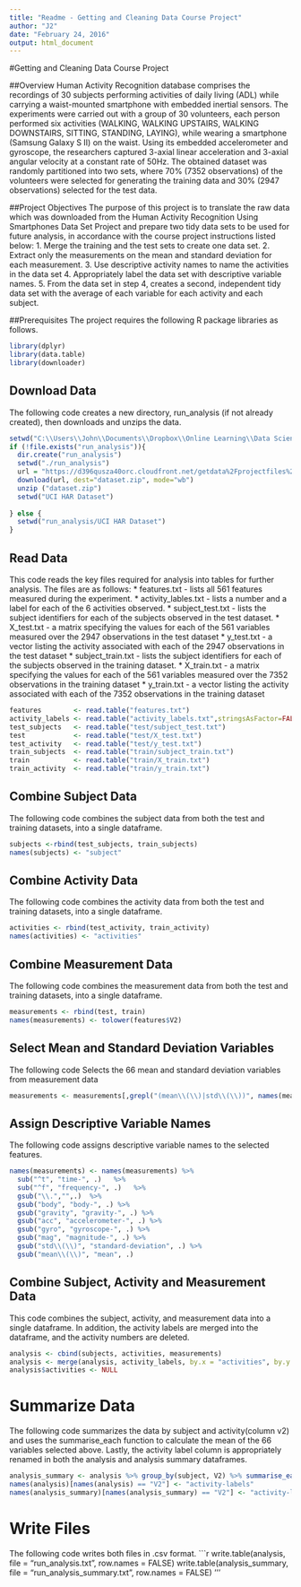 ```yaml
---
title: "Readme - Getting and Cleaning Data Course Project"
author: "J2"
date: "February 24, 2016"
output: html_document
---
```

#Getting and Cleaning Data Course Project

##Overview
Human Activity Recognition database comprises the recordings of 30 subjects performing activities of daily living (ADL) while carrying a waist-mounted smartphone with embedded inertial sensors.  The experiments were carried out with a group of 30 volunteers, each person performed six activities (WALKING, WALKING UPSTAIRS, WALKING DOWNSTAIRS, SITTING, STANDING, LAYING), while wearing a smartphone (Samsung Galaxy S II) on the waist.  Using its embedded accelerometer and gyroscope, the researchers captured 3-axial linear acceleration and 3-axial angular velocity at a constant rate of 50Hz.  The obtained dataset was randomly partitioned into two sets, where 70% (7352 observations) of the volunteers were selected for generating the training data and 30% (2947 observations) selected for the test data.

##Project Objectives
The purpose of this project is to translate the raw data which was downloaded from the Human Activity Recognition Using Smartphones Data Set Project and prepare two tidy data sets to be used for future analysis, in accordance with the course project instructions listed below: 
  1.  Merge the training and the test sets to create one data set.
  2.  Extract only the measurements on the mean and standard deviation for each measurement.
  3.  Use descriptive activity names to name the activities in the data set
  4.  Appropriately label the data set with descriptive variable names.
  5.  From the data set in step 4, creates a second, independent tidy data set with the average of each variable for each activity and each subject.

##Prerequisites
The project requires the following R package libraries as follows.
```r
library(dplyr)
library(data.table)
library(downloader)
```

## Download Data
The following code creates a new directory, run_analysis (if not already created), then downloads and unzips the data. 
```r
setwd("C:\\Users\\John\\Documents\\Dropbox\\Online Learning\\Data Science\\Data Science Specialization\\Getting & Cleaning Data\\Code")
if (!file.exists("run_analysis")){
  dir.create("run_analysis")
  setwd("./run_analysis")
  url = "https://d396qusza40orc.cloudfront.net/getdata%2Fprojectfiles%2FUCI%20HAR%20Dataset.zip"
  download(url, dest="dataset.zip", mode="wb") 
  unzip ("dataset.zip")
  setwd("UCI HAR Dataset")
  
} else {
  setwd("run_analysis/UCI HAR Dataset")
}
```

## Read Data
This code reads the key files required for analysis into tables for further analysis.  The files are as follows:
* features.txt - lists all 561 features measured during the experiment.
* activity_lables.txt - lists a number and a label for each of the 6 activities observed.
* subject_test.txt - lists the subject identifiers for each of the subjects observed in the test dataset.
* X_test.txt - a matrix specifying the values for each of the 561 variables measured over the 2947 observations in the test dataset
* y_test.txt - a vector listing the activity associated with each of the 2947 observations in the test dataset
* subject_train.txt - lists the subject identifiers for each of the subjects observed in the training  dataset.
* X_train.txt - a matrix specifying the values for each of the 561 variables measured over the 7352 observations in the training dataset
* y_train.txt - a vector listing the activity associated with each of the 7352 observations in the training dataset

```r
features        <- read.table("features.txt")
activity_labels <- read.table("activity_labels.txt",stringsAsFactor=FALSE)
test_subjects   <- read.table("test/subject_test.txt")
test            <- read.table("test/X_test.txt")
test_activity   <- read.table("test/y_test.txt")
train_subjects  <- read.table("train/subject_train.txt")
train           <- read.table("train/X_train.txt")
train_activity  <- read.table("train/y_train.txt")
```

## Combine Subject Data
The following code combines the subject data from both the test and training datasets, into a single dataframe.  
```r
subjects <-rbind(test_subjects, train_subjects)
names(subjects) <- "subject"
```

## Combine Activity Data
The following code combines the activity data  from both the test and training datasets, into a single dataframe.
```r
activities <- rbind(test_activity, train_activity)
names(activities) <- "activities"
```

## Combine Measurement Data
The following code combines the measurement data from both the test and training datasets, into a single dataframe. 
```r
measurements <- rbind(test, train)
names(measurements) <- tolower(features$V2)
```

## Select Mean and Standard Deviation Variables
The following code Selects the 66 mean and standard deviation variables from measurement data
```r
measurements <- measurements[,grepl("(mean\\(\\)|std\\(\\))", names(measurements))]
```

## Assign Descriptive Variable Names
The following code assigns descriptive variable names to the selected features.
```r
names(measurements) <- names(measurements) %>%
  sub("^t", "time-", .)   %>%
  sub("^f", "frequency-", .)   %>%
  gsub("\\.","",.)  %>%
  gsub("body", "body-", .) %>%
  gsub("gravity", "gravity-", .) %>%  
  gsub("acc", "accelerometer-", .) %>%  
  gsub("gyro", "gyroscope-", .) %>%
  gsub("mag", "magnitude-", .) %>%
  gsub("std\\(\\)", "standard-deviation", .) %>%
  gsub("mean\\(\\)", "mean", .) 
```  

## Combine Subject, Activity and Measurement Data
This code combines the subject, activity, and measurement data into a single dataframe.  In addition, the activity labels are merged into the dataframe, and the activity numbers are deleted.
```r
analysis <- cbind(subjects, activities, measurements)
analysis <- merge(analysis, activity_labels, by.x = "activities", by.y = "V1")
analysis$activities <- NULL
```

# Summarize Data
The following code summarizes the data by subject and activity(column v2) and uses the summarise_each function to calculate the mean of the 66 variables selected above.  Lastly, the activity label column is appropriately renamed in both the analysis and analysis summary dataframes.
```r
analysis_summary <- analysis %>% group_by(subject, V2) %>% summarise_each(funs(mean))
names(analysis)[names(analysis) == "V2"] <- "activity-labels"
names(analysis_summary)[names(analysis_summary) == "V2"] <- "activity-labels"
```
# Write Files
The following code writes both files in .csv format.
```r
write.table(analysis, file = "run_analysis.txt", row.names = FALSE)
write.table(analysis_summary, file = "run_analysis_summary.txt", row.names = FALSE)
'''

